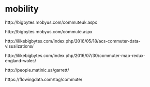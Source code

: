 
# mobility


http://bigbytes.mobyus.com/commuteuk.aspx 

http://bigbytes.mobyus.com/commute.aspx 

http://ilikebigbytes.com/index.php/2016/05/18/acs-commuter-data-visualizations/ 

http://ilikebigbytes.com/index.php/2016/07/30/commuter-map-redux-england-wales/

http://people.matinic.us/garrett/

https://flowingdata.com/tag/commute/
 
